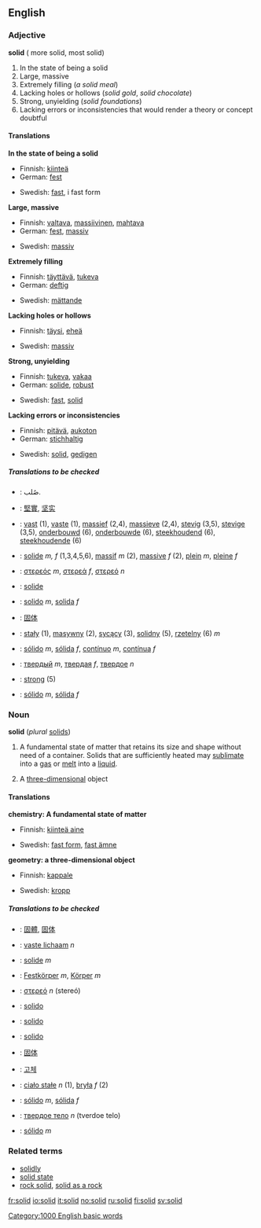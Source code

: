 ==English==

===Adjective===
'''solid''' ({{compare}} more solid, {{super}} most solid)

#In the state of being a solid
#Large, massive
#Extremely filling (''a solid meal'')
#Lacking holes or hollows (''solid gold'', ''solid chocolate'')
#Strong, unyielding (''solid foundations'')
#Lacking errors or inconsistencies that would render a theory or concept doubtful

====Translations====
'''In the state of being a solid'''
{{top}}
*Finnish: [[kiinteä]]
*German: [[fest]]
{{mid}}
*Swedish: [[fast]], i fast form
{{bottom}}

'''Large, massive'''
{{top}}
*Finnish: [[valtava]], [[massiivinen]], [[mahtava]]
*German: [[fest]], [[massiv]]
{{mid}}
*Swedish: [[massiv]]
{{bottom}}

'''Extremely filling'''
{{top}}
*Finnish: [[täyttävä]], [[tukeva]]
*German: [[deftig]]
{{mid}}
*Swedish: [[mättande]]
{{bottom}}

'''Lacking holes or hollows'''
{{top}}
*Finnish: [[täysi]], [[eheä]]
{{mid}}
*Swedish: [[massiv]]
{{bottom}}

'''Strong, unyielding'''
{{top}}
*Finnish: [[tukeva]], [[vakaa]]
*German: [[solide]], [[robust]]
{{mid}}
*Swedish: [[fast]], [[solid#Swedish|solid]]
{{bottom}}

'''Lacking errors or inconsistencies'''
{{top}}
*Finnish: [[pitävä]], [[aukoton]]
*German: [[stichhaltig]]
{{mid}}
*Swedish: [[solid#Swedish|solid]], [[gedigen]]
{{bottom}}

=====Translations to be checked=====
{{checktrans}}
*{{ttbc|Arabic}}: صُلب.
*{{ttbc|Chinese}}: [[堅實]], [[坚实]]
*{{ttbc|Dutch}}: [[vast]] (1), [[vaste]] (1), [[massief]] (2,4), [[massieve]] (2,4), [[stevig]] (3,5), [[stevige]] (3,5), [[onderbouwd]] (6), [[onderbouwde]] (6), [[steekhoudend]] (6), [[steekhoudende]] (6)
*{{ttbc|French}}: [[solide]] ''m, f'' (1,3,4,5,6), [[massif]] ''m'' (2), [[massive]] ''f'' (2), [[plein]] ''m'', [[pleine]] ''f''
*{{ttbc|Greek}}: [[:el:στερεός|στερεός]] ''m'', [[:el:στερεός|στερεά]] ''f'', [[:el:στερεός|στερεό]] ''n''
*{{ttbc|Interlingua}}: [[solide]]
*{{ttbc|Italian}}: [[solido]] ''m'', [[solida]] ''f''
*{{ttbc|Japanese}}: [[固体]]
*{{ttbc|Polish}}: [[stały]] (1), [[masywny]] (2), [[sycący]] (3), [[solidny]] (5), [[rzetelny]] (6) ''m''
*{{ttbc|Portuguese}}: [[sólido]] ''m'', [[sólida]] ''f'', [[contínuo]] ''m'', [[contínua]] ''f''
*{{ttbc|Russian}}: [[твердый]] ''m'', [[твердая]] ''f'', [[твердое]] ''n''
*{{ttbc|Tok Pisin}}: [[strong]] (5)
*{{ttbc|Spanish}}: [[sólido]] ''m'', [[sólida]] ''f''

===Noun===
'''solid''' (''plural'' [[solids]])

# {{chemistry}} A fundamental state of matter that retains its size and shape without need of a container.  Solids that are sufficiently heated may [[sublimate]] into a [[gas]] or [[melt]] into a [[liquid]].
#{{geometry}} A [[three-dimensional]] object

====Translations====
'''chemistry: A fundamental state of matter'''
{{top}}
*Finnish: [[kiinteä aine]]
{{mid}}
*Swedish: [[fast form]], [[fast ämne]]
{{bottom}}

'''geometry: a three-dimensional object'''
{{top}}
*Finnish: [[kappale]]
{{mid}}
*Swedish: [[kropp]]
{{bottom}}

=====Translations to be checked=====
{{checktrans}}
*{{ttbc|Chinese}}: [[固體]], [[固体]]
*{{ttbc|Dutch}}: [[vaste lichaam]] ''n''
*{{ttbc|French}}: [[solide]] ''m''
*{{ttbc|German}}: [[Festkörper]] ''m'', [[Körper]] ''m''
*{{ttbc|Greek}}: [[:el:στερεός|στερεό]] ''n'' (stereó)
*{{ttbc|Ido}}: [[solido]]
*{{ttbc|Interlingua}}: [[solido]]
*{{ttbc|Italian}}: [[solido]]
*{{ttbc|Japanese}}: [[固体]]
*{{ttbc|Korean}}: [[고체]]
*{{ttbc|Polish}}: [[ciało stałe]] ''n'' (1), [[bryła]] ''f'' (2)
*{{ttbc|Portuguese}}: [[sólido]] ''m'', [[sólida]] ''f''
*{{ttbc|Russian}}: [[твердое тело]] ''n'' (tverdoe telo)
*{{ttbc|Spanish}}: [[sólido]] ''m''

===Related terms===
*[[solidly]]
*[[solid state]]
*[[rock solid]], [[solid as a rock]]



<!-- Categories -->
[[Category:1000 English basic words]]

[[fr:solid]]
[[io:solid]]
[[it:solid]]
[[no:solid]]
[[ru:solid]]
[[fi:solid]]
[[sv:solid]]
